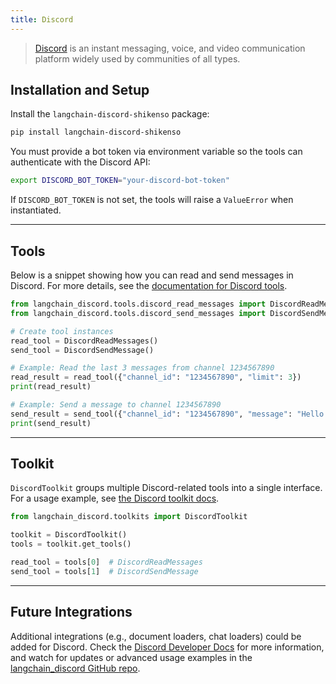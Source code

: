 ```yaml
---
title: Discord
---
```


> [Discord](https://discord.com/) is an instant messaging, voice, and video communication platform widely used by communities of all types.

## Installation and Setup

Install the `langchain-discord-shikenso` package:

```bash
pip install langchain-discord-shikenso
```

You must provide a bot token via environment variable so the tools can authenticate with the Discord API:

```bash
export DISCORD_BOT_TOKEN="your-discord-bot-token"
```

If `DISCORD_BOT_TOKEN` is not set, the tools will raise a `ValueError` when instantiated.

---

## Tools

Below is a snippet showing how you can read and send messages in Discord. For more details, see the [documentation for Discord tools](/oss/python/integrations/tools/discord).

```python
from langchain_discord.tools.discord_read_messages import DiscordReadMessages
from langchain_discord.tools.discord_send_messages import DiscordSendMessage

# Create tool instances
read_tool = DiscordReadMessages()
send_tool = DiscordSendMessage()

# Example: Read the last 3 messages from channel 1234567890
read_result = read_tool({"channel_id": "1234567890", "limit": 3})
print(read_result)

# Example: Send a message to channel 1234567890
send_result = send_tool({"channel_id": "1234567890", "message": "Hello from Markdown example!"})
print(send_result)
```

---

## Toolkit

`DiscordToolkit` groups multiple Discord-related tools into a single interface. For a usage example, see [the Discord toolkit docs](/oss/python/integrations/tools/discord).

```python
from langchain_discord.toolkits import DiscordToolkit

toolkit = DiscordToolkit()
tools = toolkit.get_tools()

read_tool = tools[0]  # DiscordReadMessages
send_tool = tools[1]  # DiscordSendMessage
```

---

## Future Integrations

Additional integrations (e.g., document loaders, chat loaders) could be added for Discord.
Check the [Discord Developer Docs](https://discord.com/developers/docs/intro) for more information, and watch for updates or advanced usage examples in the [langchain_discord GitHub repo](https://github.com/Shikenso-Analytics/langchain-discord).
